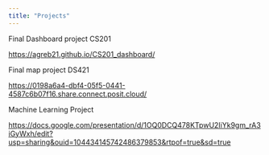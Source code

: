 ```yaml
---
title: "Projects"
---
```


Final Dashboard project CS201

<https://agreb21.github.io/CS201_dashboard/>

Final map project DS421

<https://0198a6a4-dbf4-05f5-0441-4587c6b07f16.share.connect.posit.cloud/>

Machine Learning Project

<https://docs.google.com/presentation/d/1OQ0DCQ478KTpwU2IiYk9gm_rA3iGyWxh/edit?usp=sharing&ouid=104434145742486379853&rtpof=true&sd=true>

